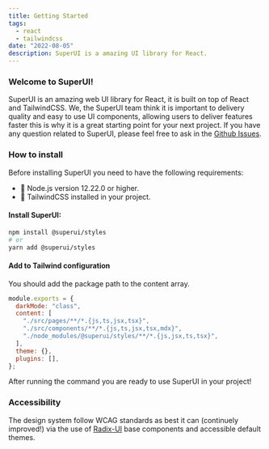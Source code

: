 ```yaml
---
title: Getting Started
tags:
  - react
  - tailwindcss
date: "2022-08-05"
description: SuperUI is a amazing UI library for React.
---
```


### Welcome to SuperUI!

SuperUI is an amazing web UI library for React, it is built on top of React and TailwindCSS.
We, the SuperUI team think it is important to delivery quality and easy to use UI components, allowing users to deliver features faster this is why it is a great starting point for your next project.
If you have any question related to SuperUI, please feel free to ask in the [Github Issues](https://github.com/pheralb/superui/issues).

### How to install

Before installing SuperUI you need to have the following requirements:

- 💚 Node.js version 12.22.0 or higher.
- 💙 TailwindCSS installed in your project.

#### Install SuperUI:

```bash
npm install @superui/styles
# or
yarn add @superui/styles
```

#### Add to Tailwind configuration

You should add the package path to the content array.

```js {6}
module.exports = {
  darkMode: "class",
  content: [
    "./src/pages/**/*.{js,ts,jsx,tsx}",
    "./src/components/**/*.{js,ts,jsx,tsx,mdx}",
    "./node_modules/@superui/styles/**/*.{js,jsx,ts,tsx}",
  ],
  theme: {},
  plugins: [],
};
```

After running the command you are ready to use SuperUI in your project!

### Accessibility

The design system follow WCAG standards as best it can (continuely improved!) via the use of [Radix-UI](https://www.radix-ui.com/) base components and accessible default themes.
